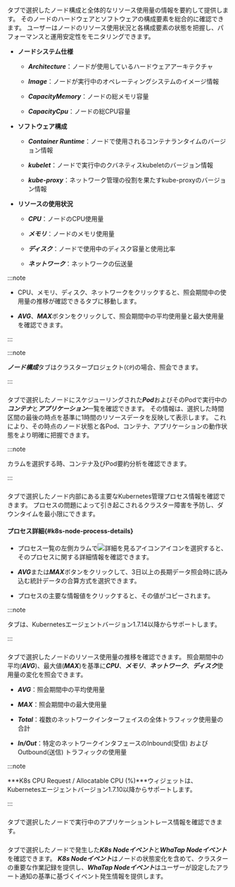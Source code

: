 ### <Cmdname sid="TTL08441" className="uitext" type="node" />

<Cmdname sid="TTL08441" className="uitext" type="node" />タブで選択したノード構成と全体的なリソース使用量の情報を要約して提供します。 そのノードのハードウェアとソフトウェアの構成要素を総合的に確認できます。 ユーザーはノードのリソース使用状況と各構成要素の状態を把握し、パフォーマンスと運用安定性をモニタリングできます。

<ImgLang img='k8s-node-timeline-config.png' />

- **ノードシステム仕様**

  - ***Architecture***：ノードが使用しているハードウェアアーキテクチャ

  - ***Image***：ノードが実行中のオペレーティングシステムのイメージ情報

  - ***CapacityMemory***：ノードの総メモリ容量

  - ***CapacityCpu***：ノードの総CPU容量

- **ソフトウェア構成** 

  - ***Container Runtime***：ノードで使用されるコンテナランタイムのバージョン情報 

  - ***kubelet***：ノードで実行中のクバネティスkubeletのバージョン情報 

  - ***kube-proxy***：ネットワーク管理の役割を果たすkube-proxyのバージョン情報 

- **リソースの使用状況** 

  - ***CPU***：ノードのCPU使用量

  - ***メモリ***：ノードのメモリ使用量

  - ***ディスク***：ノードで使用中のディスク容量と使用比率

  - ***ネットワーク***：ネットワークの伝送量 

:::note 

- CPU、メモリ、ディスク、ネットワークをクリックすると、照会期間中の使用量の推移が確認できる<Cmdname sid="metrics" className="uitext" />タブに移動します。 

- ***AVG***、***MAX***ボタンをクリックして、照会期間中の平均使用量と最大使用量を確認できます。

:::

<InDoc pages="resource-node-list">

:::note 

***ノード構成***タブはクラスタープロジェクト(<code class='my'>CP</code>)の場合、照会できます。 

:::

</InDoc>

<InDoc pages="resource-node-list">

### <Cmdname sid="resource" className="uitext" />

<Cmdname sid="resource" className="uitext" />タブで選択したノードにスケジューリングされた***Pod***およびそのPodで実行中の***コンテナ***と***アプリケーション***一覧を確認できます。 その情報は、選択した時間区間の最後の時点を基準に1時間のリソースデータを反映して表示します。 これにより、その時点のノード状態と各Pod、コンテナ、アプリケーションの動作状態をより明確に把握できます。

<ImgLang img='k8s-node-timeline-resource.png' />

:::note 

<Cmdname sid="overview" className="uitext" />カラムを選択する時、コンテナ及びPod要約分析を確認できます。

:::

</InDoc>

### <Cmdname sid="process" className="uitext" />

<Cmdname sid="process" className="uitext" />タブで選択したノード内部にある主要なKubernetes管理プロセス情報を確認できます。 プロセスの問題によって引き起こされるクラスター障害を予防し、ダウンタイムを最小限にできます。

<ImgLang img='k8s-node-process.png' />

#### プロセス詳細{#k8s-node-process-details}

- プロセス一覧の左側<Cmdname sid="TTL08422" className="uitext" />カラムで![詳細を見るアイコン](/img/ico-detail-view.svg)アイコンを選択すると、そのプロセスに関する詳細情報を確認できます。 

- ***AVG***または***MAX***ボタンをクリックして、3日以上の長期データ照会時に読み込む統計データの合算方式を選択できます。

- プロセスの主要な情報値をクリックすると、その値がコピーされます。 

:::note 

<Cmdname sid="process" className="uitext" />タブは、Kubernetesエージェントバージョン1.7.14以降からサポートします。

:::

### <Cmdname sid="metrics" className="uitext" />

<Cmdname sid="metrics" className="uitext" />タブで選択したノードのリソース使用量の推移を確認できます。 照会期間中の平均(***AVG***)、最大値(***MAX***)を基準に***CPU***、***メモリ***、***ネットワーク***、***ディスク***使用量の変化を照会できます。

<ImgLang img='k8s-node-timeline-metrics.png' />

- ***AVG***：照会期間中の平均使用量

- ***MAX***：照会期間中の最大使用量

- ***Total***：複数のネットワークインターフェイスの全体トラフィック使用量の合計

- ***In/Out***：特定のネットワークインタフェースのInbound(受信) およびOutbound(送信) トラフィックの使用量

:::note 

***K8s CPU Request / Allocatable CPU (%)***ウィジェットは、Kubernetesエージェントバージョン1.7.10以降からサポートします。

:::

<InDoc pages="resource-node-list">

### <Cmdname sid="trace" className="uitext" />

<Cmdname sid="trace" className="uitext" />タブで選択したノードで実行中のアプリケーショントレース情報を確認できます。

<ImgLang img='k8s-resource-node-list-trace.png' />

</InDoc>

### <Cmdname sid="event" className="uitext" />

<Cmdname sid="event" className="uitext" />タブで選択したノードで発生した***K8s Nodeイベント***と***WhaTap Nodeイベント***を確認できます。 ***K8s Nodeイベント***はノードの状態変化を含めて、クラスターの重要な作業記録を提供し、***WhaTap Nodeイベント***はユーザーが設定したアラート通知の基準に基づくイベント発生情報を提供します。

<ImgLang img='k8s-node-timeline-event.png' />
